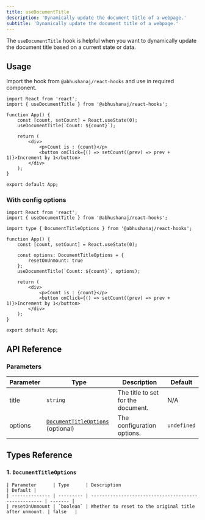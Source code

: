 ```yaml
---
title: useDocumentTitle
description: 'Dynamically update the document title of a webpage.'
subtitle: 'Dynamically update the document title of a webpage.'
---
```



The `useDocumentTitle` hook is helpful when you want to dynamically update the document title based on a current state or data.

<DemoWrapper title="useDocumentTitle">
	<Example client:load />
</DemoWrapper>

## Usage

Import the hook from `@abhushanaj/react-hooks` and use in required component.

```tsx title="./src/App.tsx" ins={2,6}
import React from 'react';
import { useDocumentTitle } from '@abhushanaj/react-hooks';

function App() {
	const [count, setCount] = React.useState(0);
	useDocumentTitle(`Count: ${count}`);

	return (
		<div>
			<p>Count is : {count}</p>
			<button onClick={() => setCount((prev) => prev + 1)}>Increment by 1</button>
		</div>
	);
}

export default App;
```

### With config options

```tsx title="./src/App.tsx" ins={2,4,9-12}
import React from 'react';
import { useDocumentTitle } from '@abhushanaj/react-hooks';

import type { DocumentTitleOptions } from '@abhushanaj/react-hooks';

function App() {
	const [count, setCount] = React.useState(0);

	const options: DocumentTitleOptions = {
		resetOnUnmount: true
	};
	useDocumentTitle(`Count: ${count}`, options);

	return (
		<div>
			<p>Count is : {count}</p>
			<button onClick={() => setCount((prev) => prev + 1)}>Increment by 1</button>
		</div>
	);
}

export default App;
```

## API Reference

### Parameters

| Parameter | Type                                                         | Description                        | Default     |
| --------- | ------------------------------------------------------------ | ---------------------------------- | ----------- |
| title     | `string`                                                     | The title to set for the document. | N/A         |
| options   | [`DocumentTitleOptions`](#1-documenttitleoptions) (optional) | The configuration options.         | `undefined` |

## Types Reference

### 1. `DocumentTitleOptions`

    | Parameter      | Type      | Description                                          | Default |
    | -------------- | --------- | ---------------------------------------------------- | ------- |
    | resetOnUnmount | `boolean` | Whether to reset to the original title after unmount. | false   |
